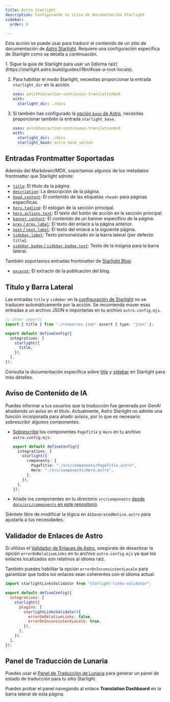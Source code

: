 ```yaml
---
title: Astro Starlight
description: Configurando tu sitio de documentación Starlight
sidebar:
  order: 9

---
```



Esta acción se puede usar para traducir el contenido de un sitio de documentación de [Astro Starlight](https://starlight.astro.build/).
Requiere una configuración específica de Starlight como se detalla a continuación.

<Steps>
  1. Sigue la guía de Starlight para usar un [idioma raíz](https://starlight.astro.build/guides/i18n/#use-a-root-locale).

  2. Para habilitar el modo Starlight, necesitas proporcionar la entrada `starlight_dir` en la acción.

     ```yaml title=".github/workflows/ct.yml" "starlight_dir: ./docs"
     uses: pelikhan/action-continuous-translation@v0
     with:
       starlight_dir: ./docs
     ```

  3. Si también has configurado la [opción `base` de Astro](https://docs.astro.build/en/reference/configuration-reference/#base),
     necesitas proporcionar también la entrada `starlight_base`.

     ```yaml title=".github/workflows/ct.yml" "starlight_base: astro_base_option"
     uses: pelikhan/action-continuous-translation@v0
     with:
       starlight_dir: ./docs
       starlight_base: astro_base_option
     ```
</Steps>

## Entradas Frontmatter Soportadas

Además del Markdown/MDX, soportamos algunos de los metadatos frontmatter que Starlight admite:

* [`title`](https://starlight.astro.build/reference/frontmatter/#title-required): El título de la página.
* [`description`](https://starlight.astro.build/reference/frontmatter/#description): La descripción de la página.
* [`head.content`](https://starlight.astro.build/reference/frontmatter/#head): El contenido de las etiquetas `<head>` para páginas específicas.
* [`hero.tagline`](https://starlight.astro.build/reference/frontmatter/#hero): El eslogan de la sección principal.
* [`hero.actions.text`](https://starlight.astro.build/reference/frontmatter/#hero): El texto del botón de acción en la sección principal.
* [`banner.content`](https://starlight.astro.build/reference/frontmatter/#banner): El contenido de un banner específico de la página.
* [`prev` / `prev.label`](https://starlight.astro.build/reference/frontmatter/#prev): El texto del enlace a la página anterior.
* [`next` / `next.label`](https://starlight.astro.build/reference/frontmatter/#next): El texto del enlace a la siguiente página.
* [`sidebar.label`](https://starlight.astro.build/reference/frontmatter/#sidebar): Texto personalizado en la barra lateral (por defecto `title`).
* [`sidebar.badge` / `sidebar.badge.text`](https://starlight.astro.build/reference/frontmatter/#badge): Texto de la insignia para la barra lateral.

También soportamos entradas frontmatter de [Starlight Blog](https://starlight-blog-docs.vercel.app/):

* [`excerpt`](https://starlight-blog-docs.vercel.app/guides/frontmatter/#excerpt): El extracto de la publicación del blog.

## Título y Barra Lateral

Las entradas `title` y `sidebar` en la [configuración de Starlight](https://starlight.astro.build/reference/configuration/) no se traducen automáticamente por la acción.
Se recomienda mover esas entradas a un archivo JSON e importarlas en tu archivo `astro.config.mjs`.

```ts title="astro.config.mjs" {2} /title(?=,)/
// other imports
import { title } from "./resources.json" assert { type: "json" };

export default defineConfig({
  integrations: [
    starlight({
      title,
    }),
  ],
});
```

Consulta la documentación específica sobre [title](https://starlight.astro.build/guides/i18n/#translate-the-site-title) y [sidebar](https://starlight.astro.build/guides/sidebar/) en Starlight para más detalles.

## Aviso de Contenido de IA

Puedes informar a tus usuarios que la traducción fue generada por GenAI
añadiendo un aviso en el título. Actualmente, Astro Starlight no admite una función incorporada para añadir avisos,
por lo que es necesario sobrescribir algunos componentes.

* [Sobrescribe](https://starlight.astro.build/guides/overriding-components/#how-to-override) los componentes `PageTitle` y `Hero` en tu archivo `astro.config.mjs`:

  ```ts title="astro.config.mjs"
  export default defineConfig({
    integrations: [
      starlight({
        components: {
          PageTitle: "./src/components/PageTitle.astro",
          Hero: "./src/components/Hero.astro",
        },
      }),
    ],
  });
  ```

* Añade los componentes en tu directorio `src/components` [desde `docs/src/components` en este repositorio](https://github.com/pelikhan/action-continuous-translation/tree/main/docs/src/components).

Siéntete libre de modificar la lógica en `AIGeneratedNotice.astro` para ajustarla a tus necesidades.

## Validador de Enlaces de Astro

Si utilizas el [Validador de Enlaces de Astro](https://github.com/HiDeoo/starlight-links-validator),
asegúrate de desactivar la opción `errorOnRelativeLinks` en tu archivo `astro.config.mjs`
ya que los enlaces localizados son relativos al idioma raíz.

También puedes habilitar la opción `errorOnInconsistentLocale` para garantizar que todos los enlaces sean coherentes con el idioma actual.

```js title="astro.config.mjs" "errorOnRelativeLinks: false"
import starlightLinksValidator from "starlight-links-validator";

export default defineConfig({
  integrations: [
    starlight({
      plugins: [
        starlightLinksValidator({
          errorOnRelativeLinks: false,
          errorOnInconsistentLocale: true,
        }),
      ],
    }),
  ],
});
```

## Panel de Traducción de Lunaria

Puedes usar el [Panel de Traducción de Lunaria](https://lunaria.dev/integrations/starlight/) para generar
un panel de estado de traducción para tu sitio Starlight.

Puedes probar el panel navegando al enlace **Translation Dashboard** en la barra lateral de esta página.
